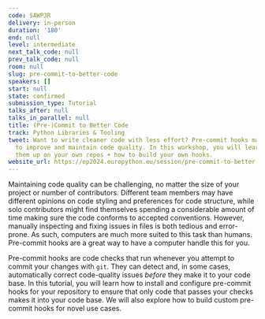```yaml
---
code: SAWP3R
delivery: in-person
duration: '180'
end: null
level: intermediate
next_talk_code: null
prev_talk_code: null
room: null
slug: pre-commit-to-better-code
speakers: []
start: null
state: confirmed
submission_type: Tutorial
talks_after: null
talks_in_parallel: null
title: (Pre-)Commit to Better Code
track: Python Libraries & Tooling
tweet: Want to write cleaner code with less effort? Pre-commit hooks make it easy
  to improve and maintain code quality. In this workshop, you will learn how to set
  them up on your own repos + how to build your own hooks.
website_url: https://ep2024.europython.eu/session/pre-commit-to-better-code
---
```


Maintaining code quality can be challenging, no matter the size of your project or number of contributors. Different team members may have different opinions on code styling and preferences for code structure, while solo contributors might find themselves spending a considerable amount of time making sure the code conforms to accepted conventions. However, manually inspecting and fixing issues in files is both tedious and error-prone. As such, computers are much more suited to this task than humans. Pre-commit hooks are a great way to have a computer handle this for you.

Pre-commit hooks are code checks that run whenever you attempt to commit your changes with `git`. They can detect and, in some cases, automatically correct code-quality issues *before* they make it to your code base. In this tutorial, you will learn how to install and configure pre-commit hooks for your repository to ensure that only code that passes your checks makes it into your code base. We will also explore how to build custom pre-commit hooks for novel use cases.
